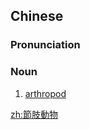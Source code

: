 {{also|节肢动物}}
==Chinese==
{{zh-forms|s=节肢动物|type=112}}
{{wikipedia|lang=zh}}

===Pronunciation===
{{zh-pron
|m=jiézhī dòngwù,tl=y
|c=zit3 zi1 dung6 mat6
|cat=n
}}

===Noun===
{{zh-noun}}

# [[arthropod]]

{{zh-cat|Arthropods}}

[[zh:節肢動物]]